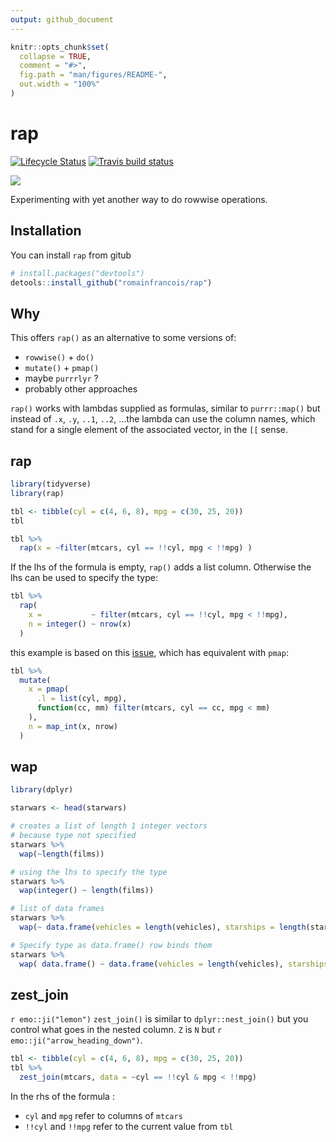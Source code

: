 ```yaml
---
output: github_document
---
```


<!-- README.md is generated from README.Rmd. Please edit that file -->

```r
knitr::opts_chunk$set(
  collapse = TRUE,
  comment = "#>",
  fig.path = "man/figures/README-",
  out.width = "100%"
)
```
# rap

[![Lifecycle Status](https://img.shields.io/badge/lifecycle-experimental-blue.svg)](https://www.tidyverse.org/lifecycle/)
[![Travis build status](https://travis-ci.org/romainfrancois/rap.svg?branch=master)](https://travis-ci.org/romainfrancois/rap)

![](https://media.giphy.com/media/l41Yy7rv1mVZNQCT6/giphy.gif)

Experimenting with yet another way to do rowwise operations. 

## Installation

You can install `rap` from gitub

``` r
# install.packages("devtools")
detools::install_github("romainfrancois/rap")
```

## Why

This offers `rap()` as an alternative to some versions of:

 - `rowwise()` + `do()`
 - `mutate()` + `pmap()`
 - maybe `purrrlyr` ?
 - probably other approaches

`rap()` works with lambdas supplied as formulas, similar to `purrr::map()` 
but instead of `.x`, `.y`, `..1`, `..2`, ...the lambda can use the column names, 
which stand for a single element of the associated vector, in the `[[` sense. 

## rap

```r
library(tidyverse)
library(rap)

tbl <- tibble(cyl = c(4, 6, 8), mpg = c(30, 25, 20)) 
tbl

tbl %>% 
  rap(x = ~filter(mtcars, cyl == !!cyl, mpg < !!mpg) )
```

If the lhs of the formula is empty, `rap()` adds a list column. Otherwise the lhs 
can be used to specify the type: 

```r
tbl %>% 
  rap(
    x =           ~ filter(mtcars, cyl == !!cyl, mpg < !!mpg), 
    n = integer() ~ nrow(x)
  )
```

this example is based on this [issue](https://github.com/tidyverse/purrr/issues/280), 
which has equivalent with `pmap`: 

```r
tbl %>%
  mutate(
    x = pmap(
      .l = list(cyl, mpg),
      function(cc, mm) filter(mtcars, cyl == cc, mpg < mm)
    ), 
    n = map_int(x, nrow)
  )
```

## wap

```r
library(dplyr)

starwars <- head(starwars)

# creates a list of length 1 integer vectors
# because type not specified
starwars %>% 
  wap(~length(films)) 

# using the lhs to specify the type
starwars %>% 
  wap(integer() ~ length(films))

# list of data frames
starwars %>% 
  wap(~ data.frame(vehicles = length(vehicles), starships = length(starships)))

# Specify type as data.frame() row binds them
starwars %>% 
  wap( data.frame() ~ data.frame(vehicles = length(vehicles), starships = length(starships)))
```


## zest_join

`r emo::ji("lemon")` `zest_join()` is similar to `dplyr::nest_join()` but 
you control what goes in the nested column. `Z` is `N` but `r emo::ji("arrow_heading_down")`. 

```r
tbl <- tibble(cyl = c(4, 6, 8), mpg = c(30, 25, 20)) 
tbl %>%
  zest_join(mtcars, data = ~cyl == !!cyl & mpg < !!mpg)
```

In the rhs of the formula : 

  - `cyl` and `mpg` refer to columns of `mtcars`
  - `!!cyl` and `!!mpg` refer to the current value from `tbl` 



